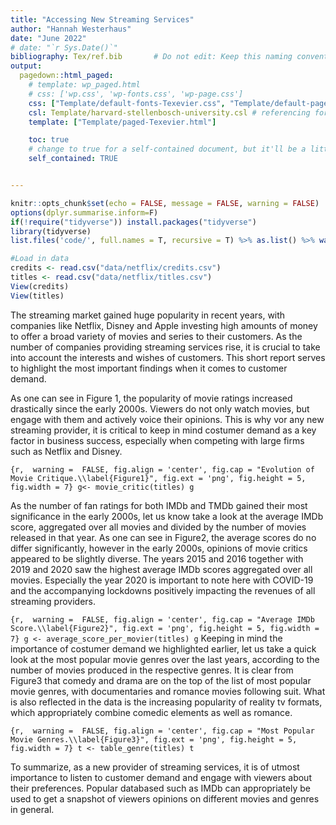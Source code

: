 ```yaml
---
title: "Accessing New Streaming Services"
author: "Hannah Westerhaus"
date: "June 2022"
# date: "`r Sys.Date()`"
bibliography: Tex/ref.bib       # Do not edit: Keep this naming convention and location.
output:
  pagedown::html_paged:
    # template: wp_paged.html
    # css: ['wp.css', 'wp-fonts.css', 'wp-page.css']
    css: ["Template/default-fonts-Texevier.css", "Template/default-page-Texevier.css", "Template/default-Texevier.css"]
    csl: Template/harvard-stellenbosch-university.csl # referencing format used.
    template: ["Template/paged-Texevier.html"]

    toc: true
    # change to true for a self-contained document, but it'll be a litte slower for Pandoc to render
    self_contained: TRUE


---
```


```r
knitr::opts_chunk$set(echo = FALSE, message = FALSE, warning = FALSE)
options(dplyr.summarise.inform=F)
if(!require("tidyverse")) install.packages("tidyverse")
library(tidyverse)
list.files('code/', full.names = T, recursive = T) %>% as.list() %>% walk(~source(.))
```
```r
#Load in data 
credits <- read.csv("data/netflix/credits.csv")
titles <- read.csv("data/netflix/titles.csv")
View(credits)
View(titles)
```


\newpage


The streaming market gained huge popularity in recent years, with companies like Netflix, Disney and Apple investing high amounts of money to offer a broad variety of movies and series to their customers. As the number of companies providing streaming services rise, it is crucial to take into account the interests and wishes of customers. This short report serves to highlight the most important findings when it comes to customer demand. 

As one can see in Figure 1, the popularity of movie ratings increased drastically since the early 2000s. Viewers do not only watch movies, but engage with them and actively voice their opinions. This is why vor any new streaming provider, it is critical to keep in mind costumer demand as a key factor in business success, especially when competing with large firms such as Netflix and Disney. 

```{r,  warning =  FALSE, fig.align = 'center', fig.cap = "Evolution of Movie Critique.\\label{Figure1}", fig.ext = 'png', fig.height = 5, fig.width = 7}
g<- movie_critic(titles)
g
```

\newpage
As the number of fan ratings for both IMDb and TMDb gained their most significance in the early 2000s, let us know take a look at the average IMDb score, aggregated over all movies and divided by the number of movies released in that year. As one can see in Figure2, the average scores do no differ significantly, however in the early 2000s, opinions of movie critics appeared to be slightly  diverse. The years 2015 and 2016 together with 2019 and 2020 saw the highest average IMDb scores aggregated over all movies. Especially the year 2020 is important to note here with COVID-19 and the accompanying lockdowns positively impacting the revenues of all streaming providers. 

```{r,  warning =  FALSE, fig.align = 'center', fig.cap = "Average IMDb Score.\\label{Figure2}", fig.ext = 'png', fig.height = 5, fig.width = 7}
g <- average_score_per_movier(titles)
g
```
\newpage
Keeping in mind the importance of costumer demand we highlighted earlier, let us take a quick look at the most popular movie genres over the last years, according to the number of movies produced in the respective genres. It is clear from  Figure3 that comedy and drama are on the top of the list of most popular movie genres, with documentaries and romance movies following suit. What is also reflected in the data is the increasing popularity of reality tv formats, which appropriately combine comedic elements as well as romance. 

```{r,  warning =  FALSE, fig.align = 'center', fig.cap = "Most Popular Movie Genres.\\label{Figure3}", fig.ext = 'png', fig.height = 5, fig.width = 7}
t <- table_genre(titles)
t
```

To summarize, as a new provider of streaming services, it is of utmost importance to listen to customer demand and engage with viewers about their preferences. Popular databased such as IMDb can appropriately be used to get a snapshot of viewers opinions on different movies and genres in general. 


